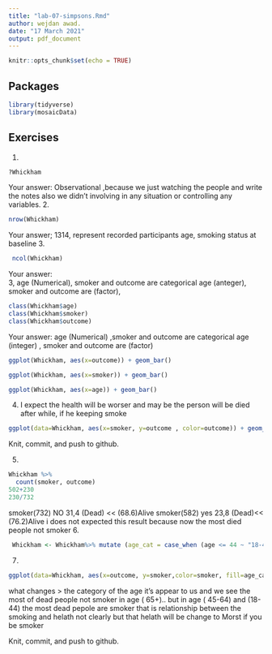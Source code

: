 ```yaml
---
title: "lab-07-simpsons.Rmd"
author: wejdan awad.
date: "17 March 2021"
output: pdf_document
---
```


```r
knitr::opts_chunk$set(echo = TRUE)
```

## Packages

```r
library(tidyverse) 
library(mosaicData)
```


## Exercises


1.  
```r
?Whickham
```
    
Your answer:
Observational ,because we just watching the people and write the notes also we didn't involving in any situation or controlling any variables.
2.  
```r
nrow(Whickham)
```

Your answer;
1314, represent recorded participants age, smoking status at baseline 
3.  

```r
 ncol(Whickham)
```

Your answer:  
3, age (Numerical), smoker and outcome are categorical 
age (anteger), smoker and outcome are  (factor),
```r
class(Whickham$age)
class(Whickham$smoker)
class(Whickham$outcome)
```

Your answer: 
age (Numerical) ,smoker and outcome are categorical 
age (integer) , smoker and outcome are (factor)

```r
ggplot(Whickham, aes(x=outcome)) + geom_bar()
```


```r
ggplot(Whickham, aes(x=smoker)) + geom_bar()
```

```r
ggplot(Whickham, aes(x=age)) + geom_bar()
```


4. 
I expect the health will be worser and may be the person will be died after while, if he keeping smoke 
```r
ggplot(data=Whickham, aes(x=smoker, y=outcome , color=outcome)) + geom_bar(stat="identity" )
```

Knit, commit, and push to github.

5. 

```r
Whickham %>%
  count(smoker, outcome)
502+230
230/732
```
smoker(732) NO 31,4 (Dead) << (68.6)Alive 
smoker(582) yes 23,8 (Dead)<< (76.2)Alive 
i does not expected this result because now the most died people not smoker
6.

```r
 Whickham <- Whickham%>% mutate (age_cat = case_when (age <= 44 ~ "18-44", age > 44. & age <= 64 ~ "45-64", age > 64 ~ "65+"))
```

7. 

```r
ggplot(data=Whickham, aes(x=outcome, y=smoker,color=smoker, fill=age_cat)) + geom_bar(stat="identity") +facet_wrap(~age_cat)
```
what changes > the category of the age it's appear to us and we see the most of dead people not smoker in age ( 65+).. but in age ( 45-64) and (18-44) the most dead pepole are smoker that is relationship between the smoking and helath not clearly but that helath will be change to Morst if you be smoker

Knit, commit, and push to github.
